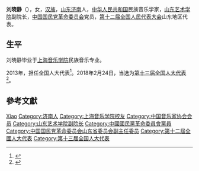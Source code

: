 '''刘晓静'''（{{bd|1964年|2月|}}），女，[[汉族|汉族]]，[[山东|山东]][[济南|济南]]人，[[中华人民共和国|中华人民共和国]]民族音乐学家，[[山东艺术学院|山东艺术学院]]副院长，[[中国国民党革命委员会|中国国民党革命委员会]]党员，[[第十二届全国人民代表大会|第十二届全国人民代表大会]]山东地区代表。

== 生平 ==
刘晓静毕业于[[上海音乐学院|上海音乐学院]]民族音乐专业。

2013年，担任全国人大代表<ref>{{cite news|title=全国人大代表信息-刘晓静|url=http://210.82.31.1:8084/delegate/viewDelegate.action?dbid=121230|accessdate=2013-04-05|newspaper=全国人大网|archive-url=https://web.archive.org/web/20160305234652/http://www.npc.gov.cn/delegate/viewDelegate.action?dbid=121230|archive-date=2016-03-05|dead-url=yes}}</ref>。2018年2月24日，当选为[[第十三届全国人大代表|第十三届全国人大代表]]<ref>{{Cite web|title=（受权发布）中华人民共和国第十三届全国人民代表大会代表名单-中新网|url=http://www.chinanews.com/gn/2018/02-25/8453959.shtml|accessdate=2021-02-13|work=中新网|archive-date=2018-02-27|archive-url=https://web.archive.org/web/20180227031724/http://www.chinanews.com/gn/2018/02-25/8453959.shtml}}</ref>。

== 參考文獻 ==
{{reflist}}

{{中国音乐家协会第八届理事会}}

{{Authority control}}

{{DEFAULTSORT:Liu刘}}
[[Category:刘姓|Xiao]]
[[Category:济南人|Category:济南人]]
[[Category:上海音乐学院校友|Category:上海音乐学院校友]]
[[Category:中国音乐家协会会员|Category:中国音乐家协会会员]]
[[Category:山东艺术学院副院长|Category:山东艺术学院副院长]]
[[Category:中國國民黨革命委員會黨員|Category:中國國民黨革命委員會黨員]]
[[Category:中国国民党革命委员会山东省委员会副主任委员|Category:中国国民党革命委员会山东省委员会副主任委员]]
[[Category:第十二屆全國人大代表|Category:第十二屆全國人大代表]]
[[Category:第十三届全国人大代表|Category:第十三届全国人大代表]]


{{中国政治人物小作品}}